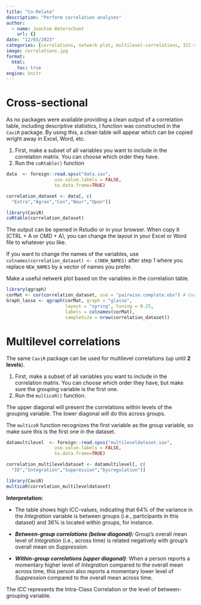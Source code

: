 ```yaml
---
title: "Co-Relate"
description: "Perform correlation analyses"
author:
  - name: Joachim Waterschoot
    url: {}
date: "12/03/2023"
categories: [correlations, netwerk plot, multilevel-correlations, ICC-values]
image: correlations.jpg
format: 
  html:
    toc: true
engine: knitr
---
```


# Cross-sectional

As no packages were available providing a clean output of a correlation table, including descriptive statistics, I function was constructed in the `CaviR` package. By using this, a clean table will appear which can be copied wright away in Excel, Word, etc.

::: callout-note
1.  First, make a subset of all variables you want to include in the correlation matrix. You can choose which order they have.
2.  Run the `coRtable()` function
:::

```r
data  <- foreign::read.spss("data.sav", 
                  use.value.labels = FALSE, 
                  to.data.frame=TRUE)
```

```r
correlation_dataset <- data[, c(
  "Extra","Agree","Con","Neur","Open")]

library(CaviR)
coRtable(correlation_dataset)
```

::: callout-tip
The output can be opened in Rstudio or in your browser. When copy it (CTRL + A or CMD + A), you can change the layout in your Excel or Word file to whatever you like.
:::

::: callout-tip
If you want to change the names of the variables, use `colnames(correlation_dataset) <- c(NEW_NAMES)` after step 1 where you replace `NEW_NAMES` by a vector of names you prefer.
:::

Make a useful netwerk plot based on the variables in the correlation table.

```r
library(qgraph)
corMat <- cor(correlation_dataset, use = "pairwise.complete.obs") # Correlate data
Graph_lasso <- qgraph(corMat, graph = "glasso",
                      layout = "spring", tuning = 0.25,
                      labels = colnames(corMat),
                      sampleSize = nrow(correlation_dataset))
```

# Multilevel correlations

The same `CaviR` package can be used for multilevel correlations (up until **2 levels**).

::: callout-note
1.  First, make a subset of all variables you want to include in the correlation matrix. You can choose which order they have, but make sure the grouping variable is the first one.
2.  Run the `multicoR()` function.
:::

The upper diagonal will present the correlations within levels of the grouping variable. The lower diagonal will do this across groups.

::: callout-important
The `multicoR` function recognizes the first variable as the group variable, so make sure this is the first one in the dataset.
:::

```r
datamultilevel  <- foreign::read.spss("multileveldataset.sav", 
                  use.value.labels = FALSE, 
                  to.data.frame=TRUE)
```

```r
correlation_multileveldataset <- datamultilevel[, c(
  "ID","Integration","Suppression","Dysregulation")]

library(CaviR)
multicoR(correlation_multileveldataset)
```

**Interpretation:**

-   The table shows high ICC-values, indicating that 64% of the variance in the *Integration* variable is between groups (i.e., participants in this dataset) and 36% is located within groups, for instance.

-   ***Between-group correlations (below diagonal):*** Group's overall mean level of *Integration* (i.e., across time) is related negatively with group's overall mean on *Suppression*.

-   ***Within-group correlations (upper diagonal)***: When a person reports a momentary higher level of *Integration* compared to the overall mean across time, this person also reports a momentary lower level of *Suppression* compared to the overall mean across time.

::: callout-note
The *ICC* represents the Intra-Class Correlation or the level of between-grouping variable.
:::
